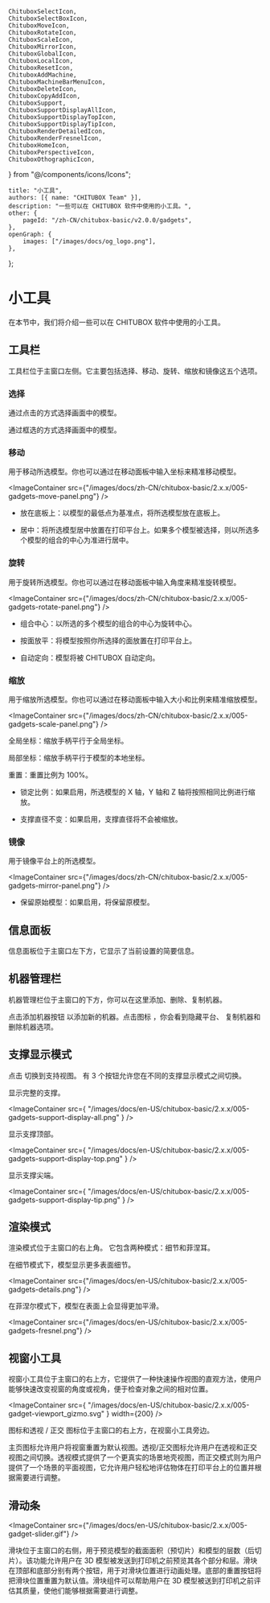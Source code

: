 	ChituboxSelectIcon,
	ChituboxSelectBoxIcon,
	ChituboxMoveIcon,
	ChituboxRotateIcon,
	ChituboxScaleIcon,
	ChituboxMirrorIcon,
	ChituboxGlobalIcon,
	ChituboxLocalIcon,
	ChituboxResetIcon,
	ChituboxAddMachine,
	ChituboxMachineBarMenuIcon,
	ChituboxDeleteIcon,
	ChituboxCopyAddIcon,
	ChituboxSupport,
	ChituboxSupportDisplayAllIcon,
	ChituboxSupportDisplayTopIcon,
	ChituboxSupportDisplayTipIcon,
	ChituboxRenderDetailedIcon,
	ChituboxRenderFresnelIcon,
	ChituboxHomeIcon,
	ChituboxPerspectiveIcon,
	ChituboxOthographicIcon,
} from "@/components/icons/Icons";

	title: "小工具",
	authors: [{ name: "CHITUBOX Team" }],
	description: "一些可以在 CHITUBOX 软件中使用的小工具。",
	other: {
		pageId: "/zh-CN/chitubox-basic/v2.0.0/gadgets",
	},
	openGraph: {
		images: ["/images/docs/og_logo.png"],
	},
};

# 小工具

在本节中，我们将介绍一些可以在 CHITUBOX 软件中使用的小工具。

## 工具栏

工具栏位于主窗口左侧。它主要包括选择、移动、旋转、缩放和镜像这五个选项。

### 选择

<ChituboxSelectIcon /> 通过点击的方式选择画面中的模型。

<ChituboxSelectBoxIcon /> 通过框选的方式选择画面中的模型。

### 移动

<ChituboxMoveIcon /> 用于移动所选模型。你也可以通过在移动面板中输入坐标来精准移动模型。

<ImageContainer
	src={"/images/docs/zh-CN/chitubox-basic/2.x.x/005-gadgets-move-panel.png"}
/>

-   放在底板上：以模型的最低点为基准点，将所选模型放在底板上。

-   居中：将所选模型居中放置在打印平台上。如果多个模型被选择，则以所选多个模型的组合的中心为准进行居中。

### 旋转

<ChituboxRotateIcon /> 用于旋转所选模型。你也可以通过在移动面板中输入角度来精准旋转模型。

<ImageContainer
	src={"/images/docs/zh-CN/chitubox-basic/2.x.x/005-gadgets-rotate-panel.png"}
/>

-   组合中心：以所选的多个模型的组合的中心为旋转中心。

-   按面放平：将模型按照你所选择的面放置在打印平台上。

-   自动定向：模型将被 CHITUBOX 自动定向。

### 缩放

<ChituboxScaleIcon /> 用于缩放所选模型。你也可以通过在移动面板中输入大小和比例来精准缩放模型。

<ImageContainer
	src={"/images/docs/zh-CN/chitubox-basic/2.x.x/005-gadgets-scale-panel.png"}
/>

<ChituboxGlobalIcon /> 全局坐标：缩放手柄平行于全局坐标。

<ChituboxLocalIcon /> 局部坐标：缩放手柄平行于模型的本地坐标。

<ChituboxResetIcon /> 重置：重置比例为 100%。

-   锁定比例：如果启用，所选模型的 X 轴，Y 轴和 Z 轴将按照相同比例进行缩放。

-   支撑直径不变：如果启用，支撑直径将不会被缩放。

### 镜像

<ChituboxMirrorIcon /> 用于镜像平台上的所选模型。

<ImageContainer
	src={"/images/docs/zh-CN/chitubox-basic/2.x.x/005-gadgets-mirror-panel.png"}
/>

-   保留原始模型：如果启用，将保留原模型。

## 信息面板

信息面板位于主窗口左下方，它显示了当前设置的简要信息。

## 机器管理栏

机器管理栏位于主窗口的下方，你可以在这里添加、删除、复制机器。

点击添加机器按钮 <ChituboxAddMachine /> 以添加新的机器。点击图标 <ChituboxMachineBarMenuIcon />，你会看到隐藏平台、<ChituboxCopyAddIcon /> 复制机器和 <ChituboxDeleteIcon /> 删除机器选项。

## 支撑显示模式

点击 <ChituboxSupport /> 切换到支持视图。 有 3 个按钮允许您在不同的支撑显示模式之间切换。

<ChituboxSupportDisplayAllIcon /> 显示完整的支撑。

<ImageContainer
	src={
		"/images/docs/en-US/chitubox-basic/2.x.x/005-gadgets-support-display-all.png"
	}
/>

<ChituboxSupportDisplayTopIcon /> 显示支撑顶部。

<ImageContainer
	src={
		"/images/docs/en-US/chitubox-basic/2.x.x/005-gadgets-support-display-top.png"
	}
/>

<ChituboxSupportDisplayTipIcon /> 显示支撑尖端。

<ImageContainer
	src={
		"/images/docs/en-US/chitubox-basic/2.x.x/005-gadgets-support-display-tip.png"
	}
/>

## 渲染模式

渲染模式位于主窗口的右上角。 它包含两种模式：细节和菲涅耳。

<ChituboxRenderDetailedIcon /> 在细节模式下，模型显示更多表面细节。

<ImageContainer
	src={"/images/docs/en-US/chitubox-basic/2.x.x/005-gadgets-details.png"}
/>

<ChituboxRenderFresnelIcon /> 在菲涅尔模式下，模型在表面上会显得更加平滑。

<ImageContainer
	src={"/images/docs/en-US/chitubox-basic/2.x.x/005-gadgets-fresnel.png"}
/>

## 视窗小工具

视窗小工具位于主窗口的右上方，它提供了一种快速操作视图的直观方法，使用户能够快速改变视窗的角度或视角，便于检查对象之间的相对位置。

<ImageContainer
	src={
		"/images/docs/en-US/chitubox-basic/2.x.x/005-gadget-viewport_gizmo.svg"
	}
	width={200}
/>

<ChituboxHomeIcon /> 图标和透视 <ChituboxPerspectiveIcon /> /
正交 <ChituboxOthographicIcon /> 图标位于主窗口的右上方，在视窗小工具旁边。

主页图标允许用户将视窗重置为默认视图。透视/正交图标允许用户在透视和正交视图之间切换。透视模式提供了一个更真实的场景地壳视图，而正交模式则为用户提供了一个场景的平面视图，它允许用户轻松地评估物体在打印平台上的位置并根据需要进行调整。

## 滑动条

<ImageContainer
	src={"/images/docs/en-US/chitubox-basic/2.x.x/005-gadget-slider.gif"}
/>

滑块位于主窗口的右侧，用于预览模型的截面面积（预切片）和模型的层数（后切片）。该功能允许用户在 3D 模型被发送到打印机之前预览其各个部分和层。滑块在顶部和底部分别有两个按钮，用于对滑块位置进行动画处理。底部的重置按钮将把滑块位置重置为默认值。滑块组件可以帮助用户在 3D 模型被送到打印机之前评估其质量，使他们能够根据需要进行调整。
